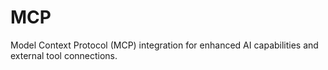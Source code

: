 # MCP

Model Context Protocol (MCP) integration for enhanced AI capabilities and external tool connections.